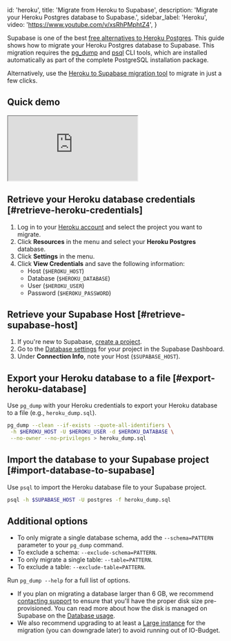 
  id: 'heroku',
  title: 'Migrate from Heroku to Supabase',
  description: 'Migrate your Heroku Postgres database to Supabase.',
  sidebar_label: 'Heroku',
  video: 'https://www.youtube.com/v/xsRhPMphtZ4',
}

Supabase is one of the best [free alternatives to Heroku Postgres](https://supabase.com/alternatives/supabase-vs-heroku-postgres). This guide shows how to migrate your Heroku Postgres database to Supabase. This migration requires the [pg_dump](https://www.postgresql.org/docs/current/app-pgdump.html) and [psql](https://www.postgresql.org/docs/current/app-psql.html) CLI tools, which are installed automatically as part of the complete PostgreSQL installation package.

Alternatively, use the [Heroku to Supabase migration tool](https://migrate.supabase.com/) to migrate in just a few clicks.

## Quick demo

<div className="video-container">
  <iframe
    src="https://www.youtube-nocookie.com/embed/xsRhPMphtZ4"
    frameBorder="1"
    allow="accelerometer; autoplay; clipboard-write; encrypted-media; gyroscope; picture-in-picture"
    allowFullScreen
  ></iframe>
</div>

## Retrieve your Heroku database credentials [#retrieve-heroku-credentials]

1. Log in to your [Heroku account](https://heroku.com) and select the project you want to migrate.
1. Click **Resources** in the menu and select your **Heroku Postgres** database.
1. Click **Settings** in the menu.
1. Click **View Credentials** and save the following information:
   - Host (`$HEROKU_HOST`)
   - Database (`$HEROKU_DATABASE`)
   - User (`$HEROKU_USER`)
   - Password (`$HEROKU_PASSWORD`)

## Retrieve your Supabase Host [#retrieve-supabase-host]

1. If you're new to Supabase, [create a project](https://app.supabase.com).
1. Go to the [Database settings](https://app.supabase.com/project/_/settings/database) for your project in the Supabase Dashboard.
1. Under **Connection Info**, note your Host (`$SUPABASE_HOST`).

## Export your Heroku database to a file [#export-heroku-database]

Use `pg_dump` with your Heroku credentials to export your Heroku database to a file (e.g., `heroku_dump.sql`).

```bash
pg_dump --clean --if-exists --quote-all-identifiers \
 -h $HEROKU_HOST -U $HEROKU_USER -d $HEROKU_DATABASE \
 --no-owner --no-privileges > heroku_dump.sql
```

## Import the database to your Supabase project [#import-database-to-supabase]

Use `psql` to import the Heroku database file to your Supabase project.

```bash
psql -h $SUPABASE_HOST -U postgres -f heroku_dump.sql
```

## Additional options

- To only migrate a single database schema, add the `--schema=PATTERN` parameter to your `pg_dump` command.
- To exclude a schema: `--exclude-schema=PATTERN`.
- To only migrate a single table: `--table=PATTERN`.
- To exclude a table: `--exclude-table=PATTERN`.

Run `pg_dump --help` for a full list of options.

<Admonition type="caution">

 - If you plan on migrating a database larger than 6 GB, we recommend [contacting support](https://app.supabase.com/support/new) to ensure that you'll have the proper disk size pre-provisioned. You can read more about how the disk is managed on Supabase on the [Database usage](https://supabase.com/docs/guides/platform/database-size#disk-management).
 - We also recommend upgrading to at least a [Large instance](/docs/guides/platform/compute-add-ons) for the migration (you can downgrade later) to avoid running out of IO-Budget.
  
</Admonition>


